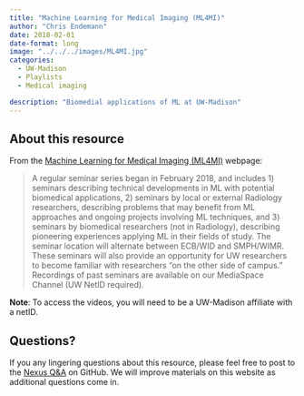 ```yaml
---
title: "Machine Learning for Medical Imaging (ML4MI)"
author: "Chris Endemann"
date: 2018-02-01
date-format: long
image: "../../../images/ML4MI.jpg"
categories:
  - UW-Madison
  - Playlists
  - Medical imaging

description: "Biomedial applications of ML at UW-Madison"
---
```

## About this resource
From the [Machine Learning for Medical Imaging (ML4MI)](https://ml4mi.wisc.edu/learning-opportunities/) webpage:

> A regular seminar series began in February 2018, and includes 1) seminars describing technical developments in ML with potential biomedical applications, 2) seminars by local or external Radiology researchers, describing problems that may benefit from ML approaches and ongoing projects involving ML techniques, and 3) seminars by biomedical researchers (not in Radiology), describing pioneering experiences applying ML in their fields of study. The seminar location will alternate between ECB/WID and SMPH/WIMR. These seminars will also provide an opportunity for UW researchers to become familiar with researchers “on the other side of campus.” Recordings of past seminars are available on our MediaSpace Channel (UW NetID required).

**Note**: To access the videos, you will need to be a UW-Madison affiliate with a netID.

## Questions?
If you any lingering questions about this resource, please feel free to post to the [Nexus Q&A](https://github.com/UW-Madison-DataScience/ML-X-Nexus/discussions/categories/q-a) on GitHub. We will improve materials on this website as additional questions come in.

